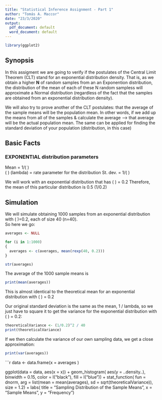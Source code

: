 ```yaml
---
title: "Statistical Inference Assignment - Part 1"
author: "Tomás A. Maccor"
date: "23/3/2020"
output:
  pdf_document: default
  word_document: default
---
```


```r
library(ggplot2)

```

## Synopsis

In this assigment we are going to verify if the postulates of the Central Limit Theorem (CLT) stand for an exponential distribution density. That is, as we obtain a higher **N** of random samples from an an Exponention distribution, the distribution of the mean of each of these N random sampless will approximate a Normal distribution (regardless of the fact that the samples are obtained from an exponential distribution density). 

We will also try to prove another of the CLT postulates: that the average of the sample means will be the population mean. In other words, if we add up the means from all of the samples & calculate the average ----> that average will be the actual population mean. The same can be applied for finding the standard deviation of your population (distribution, in this case)

## Basic Facts

### EXPONENTIAL distribution parameters
Mean =  1/\( \lambda \)    
\( \lambda \) (lambda) = rate parameter for the distribution
St. dev. = 1/\( \lambda \)

We will work with an exponential distribution that has \( \lambda \) = 0.2
Therefore, the mean of this particular distribution is 0.5 (1/0.2)

## Simulation
We will simulate obtaining 1000 samples from an exponential distribution with \( \lambda \)=0.2, each of size 40 (n=40).  
So here we go:


```r
averages <- NULL

for (i in 1:1000)
{ 
  averages <- c(averages, mean(rexp(40, 0.2)))
}

str(averages)

```

The average of the 1000 sample means is
```r
print(mean(averages))
```

This is almost identical to the theoretical mean for an exponential distribution with \( \lambda \) = 0.2

Our original standard deviation is the same as the mean, 1 / lambda, so we just have to square it to get the variance for the exponential distribution with \( \lambda \) = 0.2:

```r
theoreticalVariance <- (1/0.2)^2 / 40
print(theoreticalVariance)
```

If we then calculate the variance of our own sampling data, we get a close approximation:

```r
print(var(averages))
```


```r
data <- data.frame(x = averages )

ggplot(data = data, aes(x = x)) + 
        geom_histogram(
                aes(y = ..density..),
                binwidth = 0.15,
                color = I("black"), 
                fill = I("blue")) + 
        stat_function(
                fun = dnorm, 
                arg = list(mean = mean(averages), sd = sqrt(theoreticalVariance)), 
                size = 1.2) + 
        labs(
                title = "Sampling Distribution of the Sample Means",
                x = "Sample Means",
                y = "Frequency")
